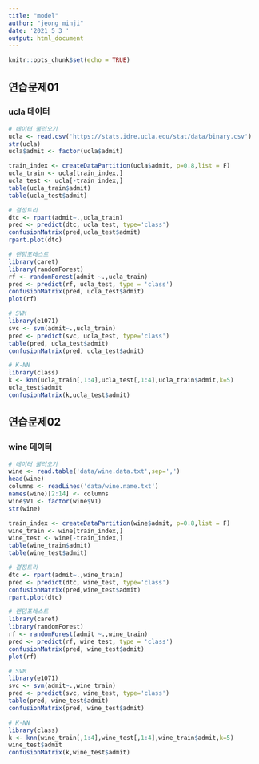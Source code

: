 ```yaml
---
title: "model"
author: "jeong minji"
date: '2021 5 3 '
output: html_document
---
```


```r
knitr::opts_chunk$set(echo = TRUE)
```

## 연습문제01
### ucla 데이터
```r
# 데이터 불러오기
ucla <- read.csv('https://stats.idre.ucla.edu/stat/data/binary.csv')
str(ucla)
ucla$admit <- factor(ucla$admit)

train_index <- createDataPartition(ucla$admit, p=0.8,list = F) 
ucla_train <- ucla[train_index,]
ucla_test <- ucla[-train_index,]
table(ucla_train$admit)
table(ucla_test$admit)

# 결정트리
dtc <- rpart(admit~.,ucla_train) 
pred <- predict(dtc, ucla_test, type='class')
confusionMatrix(pred,ucla_test$admit)
rpart.plot(dtc)

# 랜덤포레스트
library(caret)
library(randomForest)
rf <- randomForest(admit ~.,ucla_train)
pred <- predict(rf, ucla_test, type = 'class')
confusionMatrix(pred, ucla_test$admit)
plot(rf)

# SVM
library(e1071)
svc <- svm(admit~.,ucla_train)
pred <- predict(svc, ucla_test, type='class')
table(pred, ucla_test$admit) 
confusionMatrix(pred, ucla_test$admit)

# K-NN 
library(class)
k <- knn(ucla_train[,1:4],ucla_test[,1:4],ucla_train$admit,k=5)
ucla_test$admit
confusionMatrix(k,ucla_test$admit)
```

## 연습문제02
### wine 데이터
```r
# 데이터 불러오기
wine <- read.table('data/wine.data.txt',sep=',')
head(wine)
columns <- readLines('data/wine.name.txt')
names(wine)[2:14] <- columns
wine$V1 <- factor(wine$V1)
str(wine)

train_index <- createDataPartition(wine$admit, p=0.8,list = F) 
wine_train <- wine[train_index,]
wine_test <- wine[-train_index,]
table(wine_train$admit)
table(wine_test$admit)

# 결정트리
dtc <- rpart(admit~.,wine_train) 
pred <- predict(dtc, wine_test, type='class')
confusionMatrix(pred,wine_test$admit)
rpart.plot(dtc)

# 랜덤포레스트
library(caret)
library(randomForest)
rf <- randomForest(admit ~.,wine_train)
pred <- predict(rf, wine_test, type = 'class')
confusionMatrix(pred, wine_test$admit)
plot(rf)

# SVM
library(e1071)
svc <- svm(admit~.,wine_train)
pred <- predict(svc, wine_test, type='class')
table(pred, wine_test$admit) 
confusionMatrix(pred, wine_test$admit)

# K-NN 
library(class)
k <- knn(wine_train[,1:4],wine_test[,1:4],wine_train$admit,k=5)
wine_test$admit
confusionMatrix(k,wine_test$admit)



```

